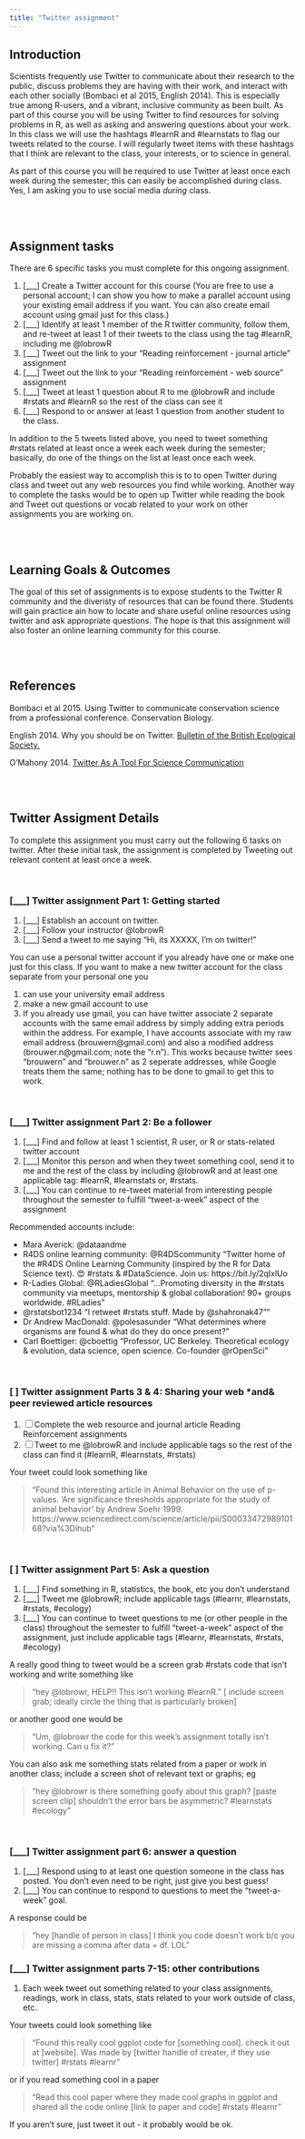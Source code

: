 ```yaml
---
title: "Twitter assignment"
---
```



## Introduction 

Scientists frequently use Twitter to communicate about their research to the public, discuss problems they are having with their work, and interact with each other socially (Bombaci et al 2015, English 2014).  This is especially true among R-users, and a vibrant, inclusive community as been built.  As part of this course you will be using Twitter to find resources for solving problems in R, as well as asking and answering questions about your work. In this class we will use the hashtags #learnR and #learnstats to flag our tweets related to the course. I will regularly tweet items with these hashtags that I think are relevant to the class, your interests, or to science in general.

As part of this course you will be required to use Twitter at least once each week during the semester; this can easily be accomplished during class.  Yes, I am asking you to use social media *during* class.  

<br>
<br>

## Assignment tasks

There are 6 specific tasks you must complete for this ongoing assignment.

1. [___] Create a Twitter account for this course (You are free to use a personal account; I can show you how to make a parallel account using your existing email address if you want.  You can also create email account using gmail just for this class.)
1. [___] Identify at least 1 member of the R twitter community, follow them, and re-tweet at least 1 of their tweets to the class using the tag #learnR, including me @lobrowR
1. [___] Tweet out the link to your "Reading reinforcement - journal article" assignment
1. [___] Tweet out the link to your "Reading reinforcement - web source" assignment
1. [___] Tweet at least 1 question about R to me @lobrowR and include #rstats and #learnR so the rest of the class can see it
1. [___] Respond to or answer at least 1 question from another student to the class.

In addition to the 5 tweets listed above, you need to tweet something #rstats related at least once a week each week during the semester; basically, do one of the things on the list at least once each week.

Probably the easiest way to accomplish this is to to open Twitter during class and tweet out any web resources you find while working.  Another way to complete the tasks would be to open up Twitter while reading the book and Tweet out questions or vocab related to your work on other assignments you are working on.


<br><br>

## Learning Goals & Outcomes

The goal of this set of assignments is to expose students to the Twitter R community and the diveristy of resources that can be found there.  Students will gain practice 
ain how to locate and share useful online resources using twitter and ask appropriate questions.  The hope is that this assignment will also foster an online learning community for this course.

<br><br>

## References

Bombaci et al 2015.  Using Twitter to communicate conservation science from a professional conference.  Conservation Biology.


English 2014.  Why you should be on Twitter.  [Bulletin of the British Ecological Society.](https://www.britishecologicalsociety.org/wp-content/uploads/Twitter-Article.pdf)


O'Mahony 2014.  [Twitter As A Tool For Science Communication](http://www.conservationecology.org/news/twitter-as-a-tool-for-science-communication)


<br><br>

## Twitter Assigment Details

To complete this assignment you must carry out the following 6 tasks on twitter.  After these initial task, the assignment is completed by Tweeting out relevant content at least once a week.

<br>

### [___] Twitter assignment Part 1: Getting started

1. [___] Establish an account on twitter.  
1. [___] Follow your instructor @lobrowR
1. [___] Send a tweet to me saying "Hi, its XXXXX, I'm on twitter!"
  
You can use a personal twitter account if you already have one or make one just for this class.  If you want to make a new twitter account for the class separate from your personal one you 

1. can use your university email address 
2. make a new gmail account to use 
3. If you already use gmail, you can have twitter associate 2 separate accounts with the same email address by simply adding extra periods within the address.  For example, I have accounts associate with my raw email address (brouwern@gmail.com) and also a modified address (brouwer.n@gmail.com; note the "r.n").  This works because twitter sees "brouwern" and "brouwer.n" as 2 seperate addresses, while Google treats them the same; nothing has to be done to gmail to get this to work.

<br>

### [___] Twitter assignment Part 2: Be a follower
  

1. [___] Find and follow at least 1 scientist, R user, or R or stats-related twitter account
1. [___] Monitor this person and when they tweet something cool, send it to me and the rest of the class by including @lobrowR and at least one applicable tag: #learnR, #learnstats or, #rstats.
1. [___] You can continue to re-tweet material from interesting people throughout the semester to fulfill "tweet-a-week" aspect of the assignment

Recommended accounts include:

* Mara Averick: @dataandme
* R4DS online learning community: @R4DScommunity  "Twitter home of the #R4DS Online Learning Community (inspired by the R for Data Science text).  😍 #rstats & #DataScience. Join us: https://bit.ly/2qIxlUo
* R-Ladies Global: @RLadiesGlobal "...Promoting diversity in the #rstats community via meetups, mentorship & global collaboration! 90+ groups worldwide. #RLadies"
* @rstatsbot1234  "I retweet #rstats stuff. Made by @shahronak47""
* Dr Andrew MacDonald: @polesasunder  "What determines where organisms are found & what do they do once present?"
* Carl Boettiger: @cboettig "Professor, UC Berkeley. Theoretical ecology & evolution, data science, open science. Co-founder @rOpenSci"

<br>

### [  ] Twitter assignment Parts 3 & 4: Sharing your web *and& peer reviewed article resources

1. [  ] Complete the web resource and journal article Reading Reinforcement assignments
1. [  ] Tweet to me @lobrowR and include applicable tags so the rest of the class can find it (#learnR, #learnstats, #rstats)

Your tweet could look something like

>"Found this interesting article in Animal Behavior on the use of p-values.  'Are significance thresholds appropriate for the study of animal behavior' by Andrew Soehr 1999.  https://www.sciencedirect.com/science/article/pii/S0003347298910168?via%3Dihub"

<br>

### [  ] Twitter assignment Part 5: Ask a question

1. [___] Find something in R, statistics, the book, etc you don't understand
1. [___] Tweet me @lobrowR; include applicable tags (#learnr, #learnstats, #rstats, #ecology)
1. [___] You can continue to tweet questions to me (or other people in the class) throughout the semester to fulfill "tweet-a-week" aspect of the assignment, just include applicable tags (#learnr, #learnstats, #rstats, #ecology)

A really good thing to tweet would be a screen grab #rstats code that isn't working and write something like 

>"hey @lobrowr, HELP!! This isn't working #learnR." [ include screen grab; ideally circle the thing that is particularly broken]

or another good one would be

>"Um, @lobrowr the code for this week's assignment totally isn't working.  Can u fix it?"

You can also ask me something stats related from a paper or work in another class; include a screen shot of relevant text or graphs; eg

>"hey @lobrowr is there something goofy about this graph?  [paste screen clip]  shouldn't the error bars be asymmetric?  #learnstats #ecology"

<br>

### [___] Twitter assignment part 6: answer a question

1. [___] Respond using to at least one question someone in the class has posted. You don't even need to be right, just give you best guess!
1. [___] You can continue to respond to questions to meet the "tweet-a-week" goal.

A response could be 

>"hey [handle of person in class] I think you code doesn't work b/c you are missing a comma after data = df.  LOL"


### [___] Twitter assignment parts 7-15: other contributions

1. Each week tweet out something related to your class assignments, readings, work in class, stats, stats related to your work outside of class, etc.

Your tweets could look something like 

>"Found this really cool ggplot code for [something cool].  check it out at [website].  Was made by [twitter handle of creater, if they use twitter] #rstats #learnr"

or if you read something cool in a paper

>"Read this cool paper where they made cool graphs in ggplot and shared all the code online [link to paper and code] #rstats #learnr"

If you aren't sure, just tweet it out - it probably would be ok.